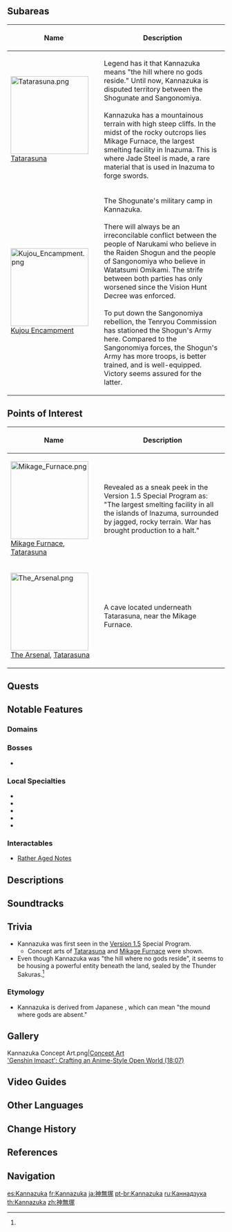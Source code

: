 {{Location Infobox
|image        = <gallery>
Kannazuka.png|In-Game
Kannazuka Map.png|Map
</gallery>
|type         = Area
|region       = Inazuma
}}
{{Location Intro|{{Lang|'''Kannazuka'''|ja=神無塚|ja_rm=Kanna-dzuka}}|description=<p>Behind the rocky outcrops lies [[Mikage Furnace]], the largest smelting facility in Inazuma and is also home to the battlefront fortress of the Shogunate's forces.</p><p>It is considered to be disputed territory between the [[Inazuma Shogunate]] and the [[Watatsumi Army]]. The area neither belongs to both armies and neither Inazuman faith nor Sangonomiya faith has any influence.<ref name="Sakura Arborism">{{Ref/Quest|Sakura Arborism}}</ref> For this reason, this area is called Kannazuka, which means "the hill where no gods reside."<ref>{{Ref/NPC|Miyazaki Saburou}}</ref></p>}}

==Subareas==
{| class="article-table alternating-colors-table tdc1" style="width: 100%;"
! style="width: 200px;" | Name
! Description
|- id="Tatarasuna"
| [[File:Tatarasuna.png|180px]]<br>[[Tatarasuna]]
| Legend has it that Kannazuka means "the hill where no gods reside." Until now, Kannazuka is disputed territory between the Shogunate and Sangonomiya.<br><br>Kannazuka has a mountainous terrain with high steep cliffs. In the midst of the rocky outcrops lies Mikage Furnace, the largest smelting facility in Inazuma. This is where Jade Steel is made, a rare material that is used in Inazuma to forge swords.
|- id="Kujou Encampment"
| [[File:Kujou Encampment.png|180px]]<br>[[Kujou Encampment]]
| The Shogunate's military camp in Kannazuka.<br><br>There will always be an irreconcilable conflict between the people of Narukami who believe in the Raiden Shogun and the people of Sangonomiya who believe in Watatsumi Omikami. The strife between both parties has only worsened since the Vision Hunt Decree was enforced.<br><br>To put down the Sangonomiya rebellion, the Tenryou Commission has stationed the Shogun's Army here. Compared to the Sangonomiya forces, the Shogun's Army has more troops, is better trained, and is well-equipped. Victory seems assured for the latter.
|}

==Points of Interest==
{| class="article-table alternating-colors-table tdc1" style="width: 100%;"
! style="width: 200px;" | Name
! Description
|- id="Mikage Furnace, Tatarasuna"
| [[File:Mikage Furnace.png|180px]]<br>[[Mikage Furnace]], [[Tatarasuna]]
| Revealed as a sneak peek in the Version 1.5 Special Program as: "The largest smelting facility in all the islands of Inazuma, surrounded by jagged, rocky terrain. War has brought production to a halt."
|- id="The Arsenal, Tatarasuna"
| [[File:The Arsenal.png|180px]]<br>[[The Arsenal]], [[Tatarasuna]]
| A cave located underneath Tatarasuna, near the Mikage Furnace.
|}

==Quests==
{{Quests by Category List|Kannazuka Quests|heo=1}}

==Notable Features==
===Domains===
{{Domains by Category Gallery}}

===Bosses===
*{{Enemy|Pyro Hypostasis}}

===Local Specialties===
*{{Item|Dendrobium}}
*{{Item|Crystal Marrow}}
*{{Item|Naku Weed}}
*{{Item|Onikabuto}}
*{{Item|Sea Ganoderma}}

===Interactables===
*[[Rather Aged Notes]]

==Descriptions==
{{Description|Legend has it that Kannazuka means "the hill where no gods reside." Until now, Kannazuka is disputed territory between the Shogunate and Sangonomiya.<br>Kannazuka has a mountainous terrain with high steep cliffs. In the midst of the rocky outcrops lies Mikage Furnace, the largest smelting facility in Inazuma. This is where Jade Steel is made, a rare material that is used in Inazuma to forge swords.|[https://genshin.hoyoverse.com/en/map Exploration], Genshin Impact Official Site}}

==Soundtracks==
{{Soundtracks by Category Table|type=location}}

==Trivia==
* Kannazuka was first seen in the [[Version 1.5]] Special Program.
** Concept arts of [[Tatarasuna]] and [[Mikage Furnace]] were shown.
* Even though Kannazuka was "the hill where no gods reside", it seems to be housing a powerful entity beneath the land, sealed by the Thunder Sakuras.<ref name="Sakura Arborism"/>

===Etymology===
* Kannazuka is derived from Japanese {{Lang|''Kanna-dzuka''|ja=神無塚}}, which can mean "the mound where gods are absent."

==Gallery==
<gallery>
Kannazuka Concept Art.png|[[Concept Art]]<br>[https://youtu.be/-JFyAdI_rO8?t=1087 'Genshin Impact': Crafting an Anime-Style Open World (18:07)]
</gallery>

==Video Guides==
{{EVT
|video1   = https://youtu.be/VatEkIS36Q8
|caption1 = Electroculus Locations Guide

|video2   = https://youtu.be/Jz_HPl-Tq4E
|caption2 = Puzzle Cubes & Relay Stones Guide

|video3   = https://youtu.be/C6cSwUlbPSs
|caption3 = Secret Chest & Hidden Walls Locations Guide
}}

==Other Languages==
{{Other Languages
|en      = Kannazuka
|zhs     = 神无冢
|zhs_rm  = Shénwú-zhǒng
|zht     = 神無塚
|zht_rm  = Shénwú-zhǒng
|zh_tl   = Godless Mound{{Sino|zh|ja}}
|ja      = {{Rubi|神|かん|無|な|塚|づか}}
|ja_rm   = Kanna-dzuka<ref>[[Map]], Label: Kannazuka (Japanese)</ref>
|ja_tl   = Godless Mound
|ko      = 칸나즈카
|ko_tl   = Kannazuka
|es      = Kannazuka
|fr      = Kannazuka
|ru      = Каннадзука
|th      = Kannazuka
|vi      = Kannazuka
|de      = Kannazuka
|id      = Kannazuka
|pt      = Kannazuka
|tr      = Kannazuka
|it      = Kannazuka
}}

==Change History==
{{Change History|2.0}}

==References==
{{Reflist}}

==Navigation==
{{Area Navbox|Inazuma}}

[[es:Kannazuka]]
[[fr:Kannazuka]]
[[ja:神無塚]]
[[pt-br:Kannazuka]]
[[ru:Каннадзука]]
[[th:Kannazuka]]
[[zh:神無塚]]
